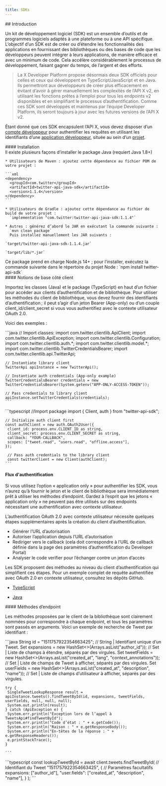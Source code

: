 ```yaml
---
title: SDKs
---
```


<div id="introduction">
  ## Introduction
</div>

Un kit de développement logiciel (SDK) est un ensemble d’outils et de programmes logiciels adaptés à une plateforme ou à une API spécifique. L’objectif d’un SDK est de créer ou d’étendre les fonctionnalités des applications en fournissant des bibliothèques ou des bases de code que les développeurs peuvent intégrer à leurs applications, de manière efficace et avec un minimum de code. Cela accélère considérablement le processus de développement, faisant gagner du temps, de l’argent et des efforts.

> La X Developer Platform propose désormais deux SDK officiels pour celles et ceux qui développent en TypeScript/JavaScript et en Java. Ils permettront aux développeurs de créer plus efficacement en évitant d’avoir à gérer manuellement les complexités de l’API X v2, en utilisant les fonctions prêtes à l’emploi pour tous les endpoints v2 disponibles et en simplifiant le processus d’authentification. Comme ces SDK sont développés et maintenus par l’équipe Developer Platform, ils seront toujours à jour avec les futures versions de l’API X v2.

Étant donné que ces SDK encapsulent l’API X, vous devez disposer d’un [compte développeur](https://developer.x.com/en/portal/dashboard) pour authentifier les requêtes en utilisant les identifiants d’une [application développeur](/fr/resources/fundamentals/developer-apps), située au sein d’un [projet](/fr/resources/fundamentals/projects).

<div id="installing">
  #### Installation
</div>

<Tabs>
  <Tab title="Java">
    Il existe plusieurs façons d’installer le package Java (requiert Java 1.8+)

    * Utilisateurs de Maven : ajoutez cette dépendance au fichier POM de votre projet :

    ```xml
    <dependency>
      <groupId>com.twitter</groupId>
      <artifactId>twitter-api-java-sdk</artifactId>
      <version>1.1.4</version>
    </dependency>
    ```

    * Utilisateurs de Gradle : ajoutez cette dépendance au fichier de build de votre projet :
      `implementation "com.twitter:twitter-api-java-sdk:1.1.4"`

    * Autres : générez d’abord le JAR en exécutant la commande suivante :
      `mvn clean package`
      Puis installez manuellement les JAR suivants :

    `target/twitter-api-java-sdk-1.1.4.jar`

    `target/lib/*.jar`
  </Tab>

  <Tab title="TypeScript">
    Ce package prend en charge Node.js 14+ ; pour l’installer, exécutez la commande suivante dans le répertoire du projet Node :
    `npm install twitter-api-sdk`
  </Tab>
</Tabs>

<div id="client-basics">
  #### Notions de base côté client
</div>

Importez les classes (Java) et le package (TypeScript) en haut d’un fichier pour accéder aux clients d’authentification et de bibliothèque. Pour utiliser les méthodes du client de bibliothèque, vous devez fournir des identifiants d’authentification ; il peut s’agir d’un jeton Bearer (App-only) ou d’un couple client&#95;id/client&#95;secret si vous vous authentifiez avec le contexte utilisateur OAuth 2.0.

Voici des exemples :

<Tabs>
  <Tab title="Java">
    ```java
    // Import classes:
    import com.twitter.clientlib.ApiClient;
    import com.twitter.clientlib.ApiException;
    import com.twitter.clientlib.Configuration;
    import com.twitter.clientlib.auth.*;
    import com.twitter.clientlib.model.*;
    import com.twitter.clientlib.TwitterCredentialsBearer;
    import com.twitter.clientlib.api.TwitterApi;

    // Instantiate library client
    TwitterApi apiInstance = new TwitterApi();

    // Instantiate auth credentials (App-only example)
    TwitterCredentialsBearer credentials = new TwitterCredentialsBearer(System.getenv("APP-ONLY-ACCESS-TOKEN"));

    // Pass credentials to library client
    apiInstance.setTwitterCredentials(credentials);
    ```
  </Tab>

  <Tab title="TypeScript">
    ```typescript
    //Import package
    import { Client, auth } from "twitter-api-sdk";

    // Initialize auth client first
    const authClient = new auth.OAuth2User({
     client_id: process.env.CLIENT_ID as string,
     client_secret: process.env.CLIENT_SECRET as string,
     callback: "YOUR-CALLBACK",
     scopes: ["tweet.read", "users.read", "offline.access"],
    });

     // Pass auth credentials to the library client
     const twitterClient = new Client(authClient);
    ```
  </Tab>
</Tabs>

#### Flux d&#39;authentification

Si vous utilisez l’option « application only » pour authentifier les SDK, vous n’aurez qu’à fournir le jeton et le client de bibliothèque sera immédiatement prêt à utiliser les méthodes d’endpoint. Gardez à l’esprit que les jetons « application only » ne peuvent pas être utilisés sur des endpoints nécessitant une authentification avec contexte utilisateur.

L’authentification OAuth 2.0 avec contexte utilisateur nécessite quelques étapes supplémentaires après la création du client d’authentification.

* Générer l’URL d’autorisation
* Autoriser l’application depuis l’URL d’autorisation
* Rediriger vers le callback (cela doit correspondre à l’URL de callback définie dans la page des paramètres d’authentification du Developer Portal)
* Analyser le code verifier pour l’échanger contre un jeton d’accès

Les SDK proposent des méthodes au niveau du client d’authentification qui simplifient ces étapes. Pour un exemple complet de requête authentifiée avec OAuth 2.0 en contexte utilisateur, consultez les dépôts GitHub.

* [TypeScript](https://github.com/xdevplatform/twitter-api-typescript-sdk/blob/main/examples/oauth2-callback_pkce_s256.ts)

* [Java](https://github.com/xdevplatform/twitter-api-java-sdk/blob/main/examples/src/main/java/com/twitter/clientlib/auth/OAuth20GetAccessToken.java)

<div id="endpoint-methods">
  #### Méthodes d’endpoint
</div>

Les méthodes proposées par le client de la bibliothèque sont clairement nommées pour correspondre à chaque endpoint, et tous les paramètres sont passés en arguments.
Voici un exemple de recherche de Tweet par identifiant :

<Tabs>
  <Tab title="Java">
    ```java
    String id = "1511757922354663425"; // String | Identifiant unique d’un Tweet.
    Set<String> expansions = new HashSet<>(Arrays.asList("author_id")); // Set<String> | Liste de champs à étendre, séparés par des virgules.
    Set<String> tweetFields = new HashSet<>(Arrays.asList("created_at", "lang", "context_annotations")); // Set<String> | Liste de champs de Tweet à afficher, séparés par des virgules.
    Set<String> userFields = new HashSet<>(Arrays.asList("created_at", "description", "name")); // Set<String> | Liste de champs d’utilisateur à afficher, séparés par des virgules.

    try {
     SingleTweetLookupResponse result = apiInstance.tweets().findTweetById(id, expansions, tweetFields, userFields, null, null, null);
     System.out.println(result);
    } catch (ApiException e) {
     System.err.println("Exception lors de l’appel à TweetsApi#findTweetById");
     System.err.println("Code d’état : " + e.getCode());
     System.err.println("Raison : " + e.getResponseBody());
     System.err.println("En-têtes de la réponse : " + e.getResponseHeaders());
     e.printStackTrace();
    }

    ```
  </Tab>

  <Tab title="TypeScript">
    ```typescript
    const lookupTweetById = await client.tweets.findTweetById(
      // Identifiant du Tweet
      "1511757922354663425",
      {
        // Paramètres facultatifs
        expansions: ["author_id"],
        "user.fields": ["created_at", "description", "name"],
      }
    );
    ```
  </Tab>
</Tabs>